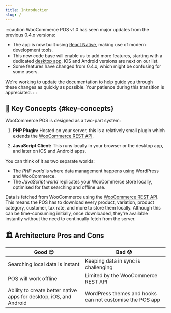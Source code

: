 ```yaml
---
title: Introduction
slug: /
---
```



:::caution
WooCommerce POS v1.0 has seen major updates from the previous 0.4.x versions:

- The app is now built using [React Native](https://reactnative.dev/), making use of modern development tools.
- This new code base will enable us to add more features, starting with a dedicated [desktop app](https://github.com/wcpos/electron/releases). iOS and Android versions are next on our list.
- Some features have changed from 0.4.x, which might be confusing for some users.

We're working to update the documentation to help guide you through these changes as quickly as possible. Your patience during this transition is appreciated.
:::

## 🔑 Key Concepts {#key-concepts}

WooCommerce POS is designed as a two-part system:

1. **PHP Plugin:** Hosted on your server, this is a relatively small plugin which extends the [WooCommerce REST API](/reference/wc-rest-api).

2. **JavaScript Client:** This runs locally in your browser or the desktop app, and later on iOS and Android apps.

You can think of it as two separate worlds:

- The _PHP world_ is where data management happens using WordPress and WooCommerce.
- The _JavaScript world_ replicates your WooCommerce store locally, optimised for fast searching and offline use.

<LocalizedSVG svgName="pos-client-woo-server" />

Data is fetched from WooCommerce using the [WooCommerce REST API](https://woocommerce.github.io/woocommerce-rest-api-docs/). This means the POS has to download every product, variation, product category, customer, tax rate, and more to store them locally.
Although this can be time-consuming initially, once downloaded, they're available instantly without the need to continually fetch from the server.

## 🏛️ Architecture Pros and Cons

| Good 😊                                                            | Bad 😟                                                   |
| ------------------------------------------------------------------ | -------------------------------------------------------- |
| Searching local data is instant                                    | Keeping data in sync is challenging                      |
| POS will work offline                                              | Limited by the WooCommerce REST API                      |
| Ability to create better native apps for desktop, iOS, and Android | WordPress themes and hooks can not customise the POS app |
